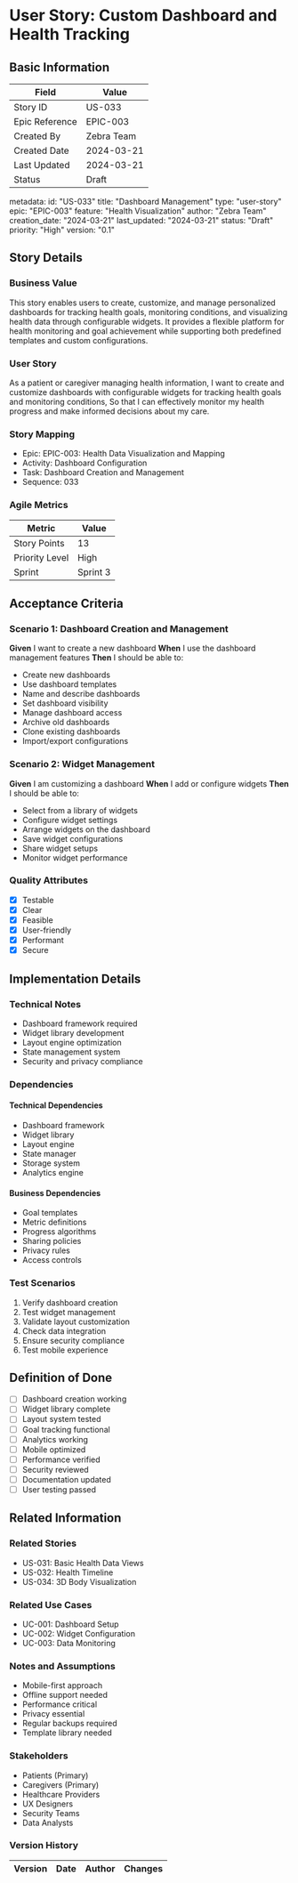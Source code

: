 # User Story: Custom Dashboard and Health Tracking

## Basic Information
| Field | Value |
|-------|-------|
| Story ID | US-033 |
| Epic Reference | EPIC-003 |
| Created By | Zebra Team |
| Created Date | 2024-03-21 |
| Last Updated | 2024-03-21 |
| Status | Draft |

metadata:
  id: "US-033"
  title: "Dashboard Management"
  type: "user-story"
  epic: "EPIC-003"
  feature: "Health Visualization"
  author: "Zebra Team"
  creation_date: "2024-03-21"
  last_updated: "2024-03-21"
  status: "Draft"
  priority: "High"
  version: "0.1"

## Story Details
### Business Value
This story enables users to create, customize, and manage personalized dashboards for tracking health goals, monitoring conditions, and visualizing health data through configurable widgets. It provides a flexible platform for health monitoring and goal achievement while supporting both predefined templates and custom configurations.

### User Story
As a patient or caregiver managing health information,
I want to create and customize dashboards with configurable widgets for tracking health goals and monitoring conditions,
So that I can effectively monitor my health progress and make informed decisions about my care.

### Story Mapping
- Epic: EPIC-003: Health Data Visualization and Mapping
- Activity: Dashboard Configuration
- Task: Dashboard Creation and Management
- Sequence: 033

### Agile Metrics
| Metric | Value |
|--------|-------|
| Story Points | 13 |
| Priority Level | High |
| Sprint | Sprint 3 |

## Acceptance Criteria
### Scenario 1: Dashboard Creation and Management
**Given** I want to create a new dashboard
**When** I use the dashboard management features
**Then** I should be able to:
- Create new dashboards
- Use dashboard templates
- Name and describe dashboards
- Set dashboard visibility
- Manage dashboard access
- Archive old dashboards
- Clone existing dashboards
- Import/export configurations

### Scenario 2: Widget Management
**Given** I am customizing a dashboard
**When** I add or configure widgets
**Then** I should be able to:
- Select from a library of widgets
- Configure widget settings
- Arrange widgets on the dashboard
- Save widget configurations
- Share widget setups
- Monitor widget performance

### Quality Attributes
- [x] Testable
- [x] Clear
- [x] Feasible
- [x] User-friendly
- [x] Performant
- [x] Secure

## Implementation Details
### Technical Notes
- Dashboard framework required
- Widget library development
- Layout engine optimization
- State management system
- Security and privacy compliance

### Dependencies
#### Technical Dependencies
- Dashboard framework
- Widget library
- Layout engine
- State manager
- Storage system
- Analytics engine

#### Business Dependencies
- Goal templates
- Metric definitions
- Progress algorithms
- Sharing policies
- Privacy rules
- Access controls

### Test Scenarios
1. Verify dashboard creation
2. Test widget management
3. Validate layout customization
4. Check data integration
5. Ensure security compliance
6. Test mobile experience

## Definition of Done
- [ ] Dashboard creation working
- [ ] Widget library complete
- [ ] Layout system tested
- [ ] Goal tracking functional
- [ ] Analytics working
- [ ] Mobile optimized
- [ ] Performance verified
- [ ] Security reviewed
- [ ] Documentation updated
- [ ] User testing passed

## Related Information
### Related Stories
- US-031: Basic Health Data Views
- US-032: Health Timeline
- US-034: 3D Body Visualization

### Related Use Cases
- UC-001: Dashboard Setup
- UC-002: Widget Configuration
- UC-003: Data Monitoring

### Notes and Assumptions
- Mobile-first approach
- Offline support needed
- Performance critical
- Privacy essential
- Regular backups required
- Template library needed

### Stakeholders
- Patients (Primary)
- Caregivers (Primary)
- Healthcare Providers
- UX Designers
- Security Teams
- Data Analysts

### Version History
| Version | Date | Author | Changes |
|---------|------|--------|----------| 